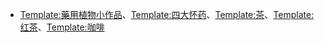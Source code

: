 * [[Template:藥用植物小作品|Template:藥用植物小作品]]、[[Template:四大怀药|Template:四大怀药]]、[[Template:茶|Template:茶]]、[[Template:红茶|Template:红茶]]、[[Template:咖啡|Template:咖啡]]
